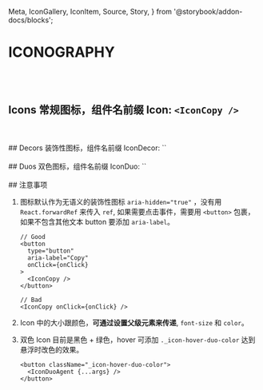   Meta,
  IconGallery,
  IconItem,
  Source,
  Story,
} from '@storybook/addon-docs/blocks';




<Meta title="Iconography" />

# ICONOGRAPHY

<br />
<br />

## Icons 常规图标，组件名前缀 Icon: `<IconCopy />`

<IconGallery>
  <IconItem name="Copy">
    <IconCopy />
  </IconItem>
  <IconItem name="Dislike">
    <IconDislike />
  </IconItem>
  <IconItem name="ExternalLink">
    <IconExternalLink />
  </IconItem>
  <IconItem name="Like">
    <IconLike />
  </IconItem>
  <IconItem name="Loading">
    <IconLoading />
  </IconItem>
  <IconItem name="Plus">
    <IconPlus />
  </IconItem>
  <IconItem name="PlusCircle">
    <IconPlusCircle />
  </IconItem>
  <IconItem name="Setting">
    <IconSetting />
  </IconItem>
  <IconItem name="Sync">
    <IconSync />
  </IconItem>
</IconGallery>

<br />
<br />
## Decors 装饰性图标，组件名前缀 IconDecor: `<IconDecorHot />`

<IconGallery>
  <IconItem name="ApiAgent">
    <IconDecorApiAgent />
  </IconItem>
  <IconItem name="ApiWorkflow">
    <IconDecorApiWorkflow />
  </IconItem>
  <IconItem name="Hot">
    <IconDecorHot />
  </IconItem>
  <IconItem name="Make">
    <IconDecorMake />
  </IconItem>
</IconGallery>

<br />
<br />
## Duos 双色图标，组件名前缀 IconDuo: `<IconDuoAgent />`

<IconGallery>
  <IconItem name="Agent">
    <IconDuoAgent className="_icon-hover-duo-color" />
  </IconItem>
  <IconItem name="Credential">
    <IconDuoCredential className="_icon-hover-duo-color" />
  </IconItem>
  <IconItem name="Dashboard">
    <IconDuoDashboard className="_icon-hover-duo-color" />
  </IconItem>
  <IconItem name="Eye">
    <IconDuoEye className="_icon-hover-duo-color" />
  </IconItem>
  <IconItem name="Home">
    <IconDuoHome className="_icon-hover-duo-color" />
  </IconItem>
  <IconItem name="Integration">
    <IconDuoIntegration className="_icon-hover-duo-color" />
  </IconItem>
  <IconItem name="Log">
    <IconDuoLog className="_icon-hover-duo-color" />
  </IconItem>
  <IconItem name="Plan">
    <IconDuoPlan className="_icon-hover-duo-color" />
  </IconItem>
  <IconItem name="Play">
    <IconDuoPlay className="_icon-hover-duo-color" />
  </IconItem>
  <IconItem name="Template">
    <IconDuoTemplate className="_icon-hover-duo-color" />
  </IconItem>
  <IconItem name="Workflow">
    <IconDuoWorkflow className="_icon-hover-duo-color" />
  </IconItem>
</IconGallery>

<br />
<br />
## 注意事项

1. 图标默认作为无语义的装饰性图标 `aria-hidden="true"` ，没有用 `React.forwardRef` 来传入 `ref`, 如果需要点击事件，需要用 `<button>` 包裹，如果不包含其他文本 button 要添加 `aria-label`。

   ```tsx
   // Good
   <button
     type="button"
     aria-label="Copy"
     onClick={onClick}
   >
     <IconCopy />
   </button>

   // Bad
   <IconCopy onClick={onClick} />
   ```

2. Icon 中的大小跟颜色，**可通过设置父级元素来传递**, `font-size` 和 `color`。
3. 双色 Icon 目前是黑色 + 绿色，hover 可添加 `._icon-hover-duo-color` 达到悬浮时改色的效果。

   ```tsx
   <button className="_icon-hover-duo-color">
     <IconDuoAgent {...args} />
   </button>
   ```

```

```
